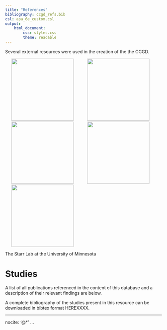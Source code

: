 ```yaml
---
title: "References"
bibliography: ccgd_refs.bib
csl: apa_6e_custom.csl
output:
    html_document:
        css: styles.css
        theme: readable
---
```


Several external resources were used in the creation of the the CCGD.

[<img src="https://www.sanger.ac.uk/sites/default/files/ensembl_1.gif" hspace="20" width="200"/>](http://www.ensembl.org/index.html)
[<img src="https://www.genecards.org/Images/logo_genecards.png" hspace="20" width="200"/>](http://www.genecards.org/)
[<img src="https://citizensciencegames.com/wp-content/uploads/2017/01/ncbi-logo.png" hspace="20" width="200"/>](http://www.ncbi.nlm.nih.gov/)
[<img src="https://www.sanger.ac.uk/sites/default/files/logo2.png" hspace="20" width="200"/>](https://cancer.sanger.ac.uk/cosmic/)
[<img src="https://genome.ucsc.edu/images/GIlogo.png" hspace="20" width="200"/>](http://genome.ucsc.edu/)


The Starr Lab at the University of Minnesota

# Studies

A list of all publications referenced in the content of this database and a description of their relevant findings are below.

A complete bibliography of the studies present in this resource can be downloaded in bibtex format HEREXXXX.

---
nocite: '@*'
...

